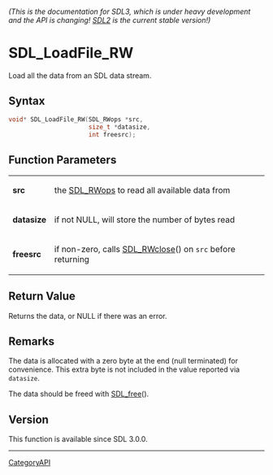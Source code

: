 ====== (This is the documentation for SDL3, which is under heavy development and the API is changing! [https://wiki.libsdl.org/ SDL2] is the current stable version!) ======
= SDL_LoadFile_RW =

Load all the data from an SDL data stream.

== Syntax ==

<syntaxhighlight lang='c'>
void* SDL_LoadFile_RW(SDL_RWops *src,
                      size_t *datasize,
                      int freesrc);
</syntaxhighlight>

== Function Parameters ==

{|
|'''src'''
|the [[SDL_RWops]] to read all available data from
|-
|'''datasize'''
|if not NULL, will store the number of bytes read
|-
|'''freesrc'''
|if non-zero, calls [[SDL_RWclose]]() on <code>src</code> before returning
|}

== Return Value ==

Returns the data, or NULL if there was an error.

== Remarks ==

The data is allocated with a zero byte at the end (null terminated) for
convenience. This extra byte is not included in the value reported via
<code>datasize</code>.

The data should be freed with [[SDL_free]]().

== Version ==

This function is available since SDL 3.0.0.

----
[[CategoryAPI]]


